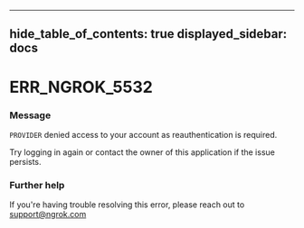 

---
hide_table_of_contents: true
displayed_sidebar: docs
---


# ERR_NGROK_5532

### Message
`PROVIDER` denied access to your account as reauthentication is required.

Try logging in again or contact the owner of this application if the issue persists.

<ErrorDetails />



### Further help
If you're having trouble resolving this error, please reach out to [support@ngrok.com](mailto:support@ngrok.com?subject=Help%20with%20ERR_NGROK_5532)

